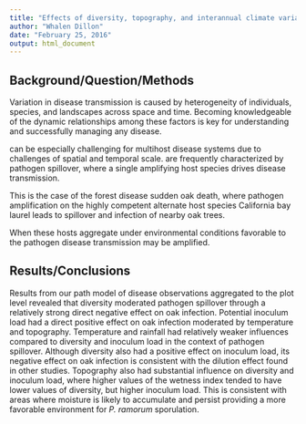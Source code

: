 ```yaml
---
title: "Effects of diversity, topography, and interannual climate variability on pathogen spillover"
author: "Whalen Dillon"
date: "February 25, 2016"
output: html_document
---
```


## Background/Question/Methods
Variation in disease transmission is caused by heterogeneity of individuals, species, and landscapes across space and time. Becoming knowledgeable of the dynamic relationships among these factors is key for understanding and successfully managing any disease.  

can be especially challenging for multihost disease systems due to challenges of spatial and temporal scale.  are frequently characterized by pathogen spillover, where a single amplifying host species drives disease transmission. 

This is the case of the forest disease sudden oak death, where pathogen amplification on the highly competent alternate host species California bay laurel leads to spillover and infection of nearby oak trees. 

When these hosts aggregate under environmental conditions favorable to the pathogen disease transmission may be amplified.

## Results/Conclusions

Results from our path model of disease observations aggregated to the plot level revealed that diversity moderated pathogen spillover through a relatively strong direct negative effect on oak infection. Potential inoculum load had a direct positive effect on oak infection moderated by temperature and topography. Temperature and rainfall had relatively weaker influences compared to diversity and inoculum load in the context of pathogen spillover. Although diversity also had a positive effect on inoculum load, its negative effect on oak infection is consistent with the dilution effect found in other studies. Topography also had substantial influence on diversity and inoculum load, where higher values of the wetness index tended to have lower values of diversity, but higher inoculum load. This is consistent with areas where moisture is likely to accumulate and persist providing a more favorable environment for *P. ramorum* sporulation.
